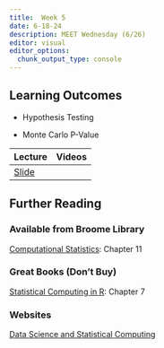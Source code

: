 ```yaml
---
title:  Week 5
date: 6-18-24
description: MEET Wednesday (6/26)
editor: visual
editor_options: 
  chunk_output_type: console
---
```


## Learning Outcomes

-   Hypothesis Testing

-   Monte Carlo P-Value

| Lecture                                                | Videos |
|:-------------------------------------------------------|:-------|
| [Slide](http://m497.inqs.info/lectures/5#/title-slide) |        |

## Further Reading

### Available from Broome Library

[Computational Statistics](https://link-springer-com.ezproxy.csuci.edu/book/10.1007/978-0-387-98144-4): Chapter 11

### Great Books (Don't Buy)

[Statistical Computing in R](https://www.routledge.com/Statistical-Computing-with-R-Second-Edition/Rizzo/p/book/9781466553323): Chapter 7

### Websites

[Data Science and Statistical Computing](https://www.louisaslett.com/Courses/DSSC/notes/monte-carlo-testing.html)
